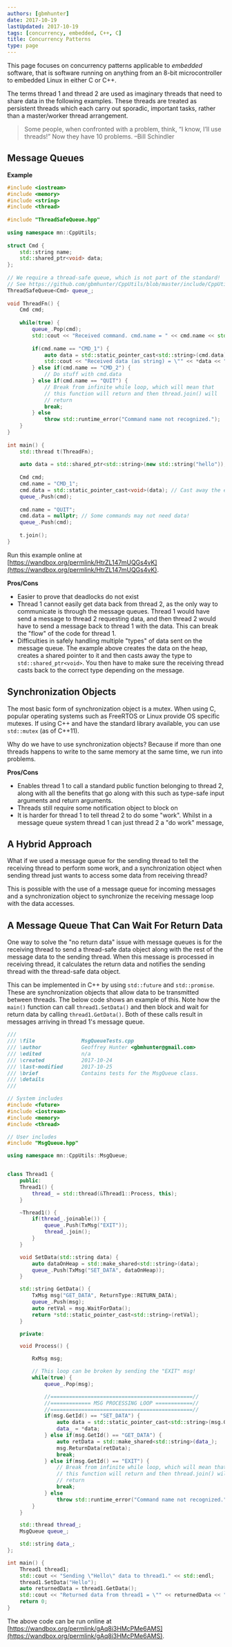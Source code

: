 ```yaml
---
authors: [gbmhunter]
date: 2017-10-19
lastUpdated: 2017-10-19
tags: [concurrency, embedded, C++, C]
title: Concurrency Patterns
type: page
---
```


This page focuses on concurrency patterns applicable to _embedded_ software, that is software running on anything from an 8-bit microcontroller to embedded Linux in either C or C++.

The terms thread 1 and thread 2 are used as imaginary threads that need to share data in the following examples. These threads are treated as persistent threads which each carry out sporadic, important tasks, rather than a master/worker thread arrangement.

> Some people, when confronted with a problem, think, “I know, I’ll use threads!” Now they have 10 problems. –Bill Schindler

## Message Queues

**Example**

```c++
#include <iostream>
#include <memory>
#include <string>
#include <thread>
    
#include "ThreadSafeQueue.hpp"
    
using namespace mn::CppUtils;
    
struct Cmd {
    std::string name;
    std::shared_ptr<void> data;
};
    
// We require a thread-safe queue, which is not part of the standard!
// See https://github.com/gbmhunter/CppUtils/blob/master/include/CppUtils/ThreadSafeQueue.hpp
ThreadSafeQueue<Cmd> queue_;
    
void ThreadFn() {
    Cmd cmd;
    
    while(true) {
        queue_.Pop(cmd);
        std::cout << "Received command. cmd.name = " << cmd.name << std::endl;
        
        if(cmd.name == "CMD_1") {          
            auto data = std::static_pointer_cast<std::string>(cmd.data); // Cast back to exact data type
            std::cout << "Received data (as string) = \"" << *data << "\"" << std::endl;
        } else if(cmd.name == "CMD_2") {
            // Do stuff with cmd.data
        } else if(cmd.name == "QUIT") {
            // Break from infinite while loop, which will mean that
            // this function will return and then thread.join() will
            // return
            break;  
        } else
            throw std::runtime_error("Command name not recognized.");
    }
}
    
int main() {
    std::thread t(ThreadFn);
    
    auto data = std::shared_ptr<std::string>(new std::string("hello"));
    
    Cmd cmd;
    cmd.name = "CMD_1";
    cmd.data = std::static_pointer_cast<void>(data); // Cast away the exact data type
    queue_.Push(cmd);
    
    cmd.name = "QUIT";
    cmd.data = nullptr; // Some commands may not need data!
    queue_.Push(cmd);
    
    t.join();
}
```

Run this example online at [https://wandbox.org/permlink/HtrZL147mUQGs4vK](https://wandbox.org/permlink/HtrZL147mUQGs4vK).

**Pros/Cons**

* Easier to prove that deadlocks do not exist
* Thread 1 cannot easily get data back from thread 2, as the only way to communicate is through the message queues. Thread 1 would have send a message to thread 2 requesting data, and then thread 2 would have to send a message back to thread 1 with the data. This can break the "flow" of the code for thread 1.
* Difficulties in safely handling multiple "types" of data sent on the message queue. The example above creates the data on the heap, creates a shared pointer to it and then casts away the type to `std::shared_ptr<void>`. You then have to make sure the receiving thread casts back to the correct type depending on the message.

## Synchronization Objects

The most basic form of synchronization object is a mutex. When using C, popular operating systems such as FreeRTOS or Linux provide OS specific mutexes. If using C++ and have the standard library available, you can use `std::mutex` (as of C++11).

Why do we have to use synchronization objects? Because if more than one threads happens to write to the same memory at the same time, we run into problems.

**Pros/Cons**

* Enables thread 1 to call a standard public function belonging to thread 2, along with all the benefits that go along with this such as type-safe input arguments and return arguments.
* Threads still require some notification object to block on
* It is harder for thread 1 to tell thread 2 to do some "work". Whilst in a message queue system thread 1 can just thread 2 a "do work" message, 

## A Hybrid Approach

What if we used a message queue for the sending thread to tell the receiving thread to perform some work, and a synchronization object when sending thread just wants to access some data from receiving thread?

This is possible with the use of a message queue for incoming messages and a synchronization object to synchronize the receiving message loop with the data accesses.

## A Message Queue That Can Wait For Return Data

One way to solve the "no return data" issue with message queues is for the receiving thread to send a thread-safe data object along with the rest of the message data to the sending thread. When this message is processed in receiving thread, it calculates the return data and notifies the sending thread with the thread-safe data object.

This can be implemented in C++ by using `std::future` and `std::promise`. These are synchronization objects that allow data to be transmitted between threads. The below code shows an example of this. Note how the `main()` function can call `thread1.SetData()` and then block and wait for return data by calling `thread1.GetData()`. Both of these calls result in messages arriving in thread 1's message queue.

```c++    
///
/// \file 				MsgQueueTests.cpp
/// \author 			Geoffrey Hunter <gbmhunter@gmail.com>
/// \edited             n/a
/// \created			2017-10-24
/// \last-modified		2017-10-25
/// \brief 				Contains tests for the MsgQueue class.
/// \details
///		

// System includes
#include <future>
#include <iostream>
#include <memory>
#include <thread>

// User includes
#include "MsgQueue.hpp"

using namespace mn::CppUtils::MsgQueue;


class Thread1 {
    public:
    Thread1() {
        thread_ = std::thread(&Thread1::Process, this);
    }

    ~Thread1() {
        if(thread_.joinable()) {
            queue_.Push(TxMsg("EXIT"));
            thread_.join();
        }
    }

    void SetData(std::string data) {
        auto dataOnHeap = std::make_shared<std::string>(data);
        queue_.Push(TxMsg("SET_DATA", dataOnHeap));
    }

    std::string GetData() {
        TxMsg msg("GET_DATA", ReturnType::RETURN_DATA);
        queue_.Push(msg);
        auto retVal = msg.WaitForData();
        return *std::static_pointer_cast<std::string>(retVal);
    }

    private:

    void Process() {

        RxMsg msg;

        // This loop can be broken by sending the "EXIT" msg!
        while(true) {
            queue_.Pop(msg);

            //==============================================//
            //============= MSG PROCESSING LOOP ============//
            //==============================================//
            if(msg.GetId() == "SET_DATA") {
                auto data = std::static_pointer_cast<std::string>(msg.GetData()); // Cast back to exact data type
                data_ = *data;
            } else if(msg.GetId() == "GET_DATA") {
                auto retData = std::make_shared<std::string>(data_);
                msg.ReturnData(retData);
                break;
            } else if(msg.GetId() == "EXIT") {
                // Break from infinite while loop, which will mean that
                // this function will return and then thread.join() will
                // return
                break;
            } else
                throw std::runtime_error("Command name not recognized.");
        }
    }

    std::thread thread_;
    MsgQueue queue_;

    std::string data_;
};

int main() {
    Thread1 thread1;
    std::cout << "Sending \"Hello\" data to thread1." << std::endl;
    thread1.SetData("Hello");
    auto returnedData = thread1.GetData();
    std::cout << "Returned data from thread1 = \"" << returnedData << "\"." << std::endl;
    return 0;
}
```

The above code can be run online at [https://wandbox.org/permlink/gAq8i3HMcPMe6AMS](https://wandbox.org/permlink/gAq8i3HMcPMe6AMS).

